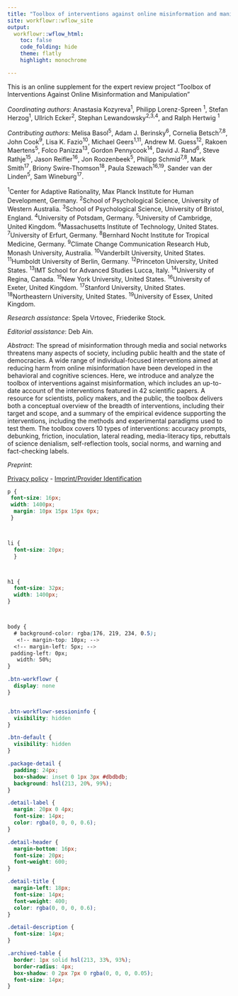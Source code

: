 ```yaml
---
title: "Toolbox of interventions against online misinformation and manipulation"
site: workflowr::wflow_site
output:
  workflowr::wflow_html:
    toc: false
    code_folding: hide
    theme: flatly
    highlight: monochrome

---
```



This is an online supplement for the expert review project "Toolbox of Interventions Against Online Misinformation and Manipulation"

_Coordinating authors_: 
Anastasia Kozyreva<sup>1</sup>, Philipp Lorenz-Spreen <sup>1</sup>, Stefan Herzog<sup>1</sup>, Ullrich Ecker<sup>2</sup>, Stephan Lewandowsky<sup>2,3,4</sup>, and Ralph Hertwig <sup>1</sup>


_Contributing authors_: Melisa Basol<sup>5</sup>, Adam J. Berinsky<sup>6</sup>, Cornelia Betsch<sup>7,8</sup>, John Cook<sup>9</sup>, Lisa K. Fazio<sup>10</sup>, Michael Geers<sup>1,11</sup>, Andrew M. Guess<sup>12</sup>, Rakoen Maertens<sup>5</sup>, Folco Panizza<sup>13</sup>, Gordon Pennycook<sup>14</sup>, David J. Rand<sup>6</sup>, Steve Rathje<sup>15</sup>, Jason Reifler<sup>16</sup>, Jon Roozenbeek<sup>5</sup>, Philipp Schmid<sup>7,8</sup>, Mark Smith<sup>17</sup>, Briony Swire-Thomson<sup>18</sup>, Paula Szewach<sup>16,19</sup>, Sander van der Linden<sup>5</sup>, Sam Wineburg<sup>17</sup>.

<sup>1</sup>Center for Adaptive Rationality, Max Planck Institute for Human Development, Germany.
<sup>2</sup>School of Psychological Science, University of Western Australia.
<sup>3</sup>School of Psychological Science, University of Bristol, England.
<sup>4</sup>University of Potsdam, Germany.
<sup>5</sup>University of Cambridge, United Kingdom.
<sup>6</sup>Massachusetts Institute of Technology, United States.
<sup>7</sup>University of Erfurt, Germany.
<sup>8</sup>Bernhard Nocht Institute for Tropical Medicine, Germany.
<sup>9</sup>Climate Change Communication Research Hub, Monash University, Australia.
<sup>10</sup>Vanderbilt University, United States.
<sup>11</sup>Humboldt University of Berlin, Germany.
<sup>12</sup>Princeton University, United States.
<sup>13</sup>IMT School for Advanced Studies Lucca, Italy.
<sup>14</sup>University of Regina, Canada.
<sup>15</sup>New York University, United States.
<sup>16</sup>University of Exeter, United Kingdom.
<sup>17</sup>Stanford University, United States.
<sup>18</sup>Northeastern University, United States.
<sup>19</sup>University of Essex, United Kingdom.


_Research assistance_: Spela Vrtovec, Friederike Stock.

_Editorial assistance_: Deb Ain.

_Abstract_: The spread of misinformation through media and social networks threatens many aspects of society, including public health and the state of democracies. A wide range of individual-focused interventions aimed at reducing harm from online misinformation have been developed in the behavioral and cognitive sciences. Here, we introduce and analyze the toolbox of interventions against misinformation, which includes an up-to-date account of the interventions featured in 42 scientific papers. A resource for scientists, policy makers, and the public, the toolbox delivers both a conceptual overview of the breadth of interventions, including their target and scope, and a summary of the empirical evidence supporting the interventions, including the methods and experimental paradigms used to test them. The toolbox covers 10 types of interventions: accuracy prompts, debunking, friction, inoculation, lateral reading, media-literacy tips, rebuttals of science denialism, self-reflection tools, social norms, and warning and fact-checking labels.

_Preprint_:

[Privacy policy](https://ai_society.mpib.dev/intervention_toolbox/privacy.html) - [Imprint/Provider Identification](https://ai_society.mpib.dev/intervention_toolbox/terms.html)

```css

p {
 font-size: 16px;
 width: 1400px;
  margin: 10px 15px 15px 0px;
 }



li {
  font-size: 20px;
  }



h1 {
  font-size: 32px;
  width: 1400px;
}



body {
  # background-color: rgba(176, 219, 234, 0.5);
   <!-- margin-top: 10px; -->
  <!-- margin-left: 5px; -->
 padding-left: 0px;
   width: 50%;
}

.btn-workflowr {
  display: none
}


.btn-workflowr-sessioninfo {
  visibility: hidden
}

.btn-default {
  visibility: hidden
}

.package-detail {
  padding: 24px;
  box-shadow: inset 0 1px 3px #dbdbdb;
  background: hsl(213, 20%, 99%);
}

.detail-label {
  margin: 20px 0 4px;  
  font-size: 14px;
  color: rgba(0, 0, 0, 0.6);
}

.detail-header {
  margin-bottom: 16px;
  font-size: 20px;
  font-weight: 600;
}

.detail-title {
  margin-left: 18px;
  font-size: 14px;
  font-weight: 400;
  color: rgba(0, 0, 0, 0.6);
}

.detail-description {
  font-size: 14px;
}

.archived-table {
  border: 1px solid hsl(213, 33%, 93%);
  border-radius: 4px;
  box-shadow: 0 2px 7px 0 rgba(0, 0, 0, 0.05);
  font-size: 14px;
}


```



